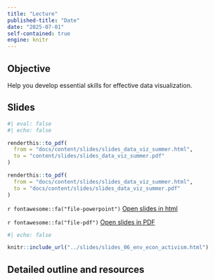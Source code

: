 ```yaml
---
title: "Lecture"
published-title: "Date"
date: "2025-07-01"
self-contained: true
engine: knitr
---
```


::: callout-tip
## Objective

Help you develop essential skills for effective data visualization.
:::
  
## Slides

```r
#| eval: false
#| echo: false

renderthis::to_pdf(
  from = "docs/content/slides/slides_data_viz_summer.html", 
  to = "content/slides/slides_data_viz_summer.pdf"
)

renderthis::to_pdf(
  from = "docs/content/slides/slides_data_viz_summer.html", 
  to = "docs/content/slides/slides_data_viz_summer.pdf"
)
```


`r fontawesome::fa("file-powerpoint")` [Open slides in html](../slides/slides_data_viz_summer.html)

`r fontawesome::fa("file-pdf")` [Open slides in PDF](../slides/slides_data_viz_summer.pdf)

```r
#| echo: false

knitr::include_url("../slides/slides_06_env_econ_activism.html")
```


## Detailed outline and resources




